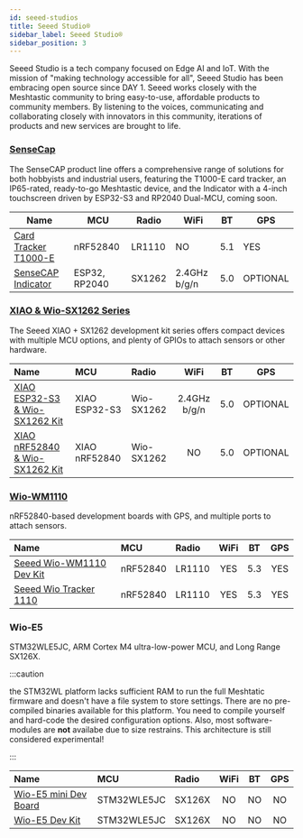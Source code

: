```yaml
---
id: seeed-studios
title: Seeed Studio®
sidebar_label: Seeed Studio®
sidebar_position: 3
---
```


Seeed Studio is a tech company focused on Edge AI and IoT. With the mission of "making technology accessible for all", Seeed Studio has been embracing open source since DAY 1. Seeed works closely with the Meshtastic community to bring easy-to-use, affordable products to community members. By listening to the voices, communicating and collaborating closely with innovators in this community, iterations of products and new services are brought to life.

### [SenseCap](./sensecap/)

The SenseCAP product line offers a comprehensive range of solutions for both hobbyists and industrial users, featuring the T1000-E card tracker, an IP65-rated, ready-to-go Meshtastic device, and the Indicator with a 4-inch touchscreen driven by ESP32-S3 and RP2040 Dual-MCU, coming soon.

| Name                                             | MCU           | Radio  | WiFi         | BT  | GPS      |
| ------------------------------------------------ | ------------- | ------ | ------------ | --- | -------- |
| [Card Tracker T1000-E](./sensecap/card-tracker/) | nRF52840      | LR1110 | NO           | 5.1 | YES      |
| [SenseCAP Indicator](./sensecap/indicator/)      | ESP32, RP2040 | SX1262 | 2.4GHz b/g/n | 5.0 | OPTIONAL |

### [XIAO & Wio-SX1262 Series](./wio-sx1262)

The Seeed XIAO + SX1262 development kit series offers compact devices with multiple MCU options, and plenty of GPIOs to attach sensors or other hardware.

| Name                                                               | MCU           | Radio      |     WiFi     | BT  |   GPS    |
| :----------------------------------------------------------------- | :------------ | :--------- | :----------: | :-: | :------: |
| [XIAO ESP32-S3 & Wio-SX1262 Kit](./wio-sx1262?wio-sx1262=esp32-s3) | XIAO ESP32-S3 | Wio-SX1262 | 2.4GHz b/g/n | 5.0 | OPTIONAL |
| [XIAO nRF52840 & Wio-SX1262 Kit](./wio-sx1262?wio-sx1262=nrf52840) | XIAO nRF52840 | Wio-SX1262 |      NO      | 5.0 | OPTIONAL |

### [Wio-WM1110](./wm1110)

nRF52840-based development boards with GPS, and multiple ports to attach sensors.

| Name                                                         | MCU      | Radio  | WiFi | BT  | GPS |
| :----------------------------------------------------------- | :------- | :----- | :--: | :-: | :-: |
| [Seeed Wio-WM1110 Dev Kit](./wm1110?wm1110=wio-sdk-wm1110)   | nRF52840 | LR1110 | YES  | 5.3 | YES |
| [Seeed Wio Tracker 1110](./wm1110?wm1110=wio-tracker-wm1110) | nRF52840 | LR1110 | YES  | 5.3 | YES |

### Wio-E5

STM32WLE5JC, ARM Cortex M4 ultra-low-power MCU, and Long Range SX126X.

:::caution

the STM32WL platform lacks sufficient RAM to run the full Meshtatic firmware and doesn't have a file system to store settings. There are no pre-compiled binaries available for this platform. You need to compile yourself and hard-code the desired configuration options. Also, most software-modules are **not** availabe due to size restrains.
This architecture is still considered experimental!

:::

| Name                                             | MCU         | Radio  | WiFi | BT  | GPS |
| :----------------------------------------------- | :---------- | :----- | :--: | :-: | :-: |
| [Wio-E5 mini Dev Board](./wio-e5?e5=wio-e5-mini) | STM32WLE5JC | SX126X |  NO  | NO  | NO  |
| [Wio-E5 Dev Kit](./wio-e5?e5=wio-e5-dev)         | STM32WLE5JC | SX126X |  NO  | NO  | NO  |
